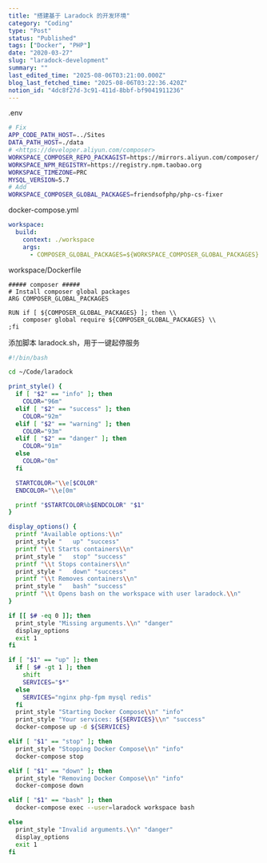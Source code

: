 ```yaml
---
title: "搭建基于 Laradock 的开发环境"
category: "Coding"
type: "Post"
status: "Published"
tags: ["Docker", "PHP"]
date: "2020-03-27"
slug: "laradock-development"
summary: ""
last_edited_time: "2025-08-06T03:21:00.000Z"
blog_last_fetched_time: "2025-08-06T03:22:36.420Z"
notion_id: "4dc8f27d-3c91-411d-8bbf-bf9041911236"
---
```



.env


```bash
# Fix
APP_CODE_PATH_HOST=../Sites
DATA_PATH_HOST=./data
# <https://developer.aliyun.com/composer>
WORKSPACE_COMPOSER_REPO_PACKAGIST=https://mirrors.aliyun.com/composer/
WORKSPACE_NPM_REGISTRY=https://registry.npm.taobao.org
WORKSPACE_TIMEZONE=PRC
MYSQL_VERSION=5.7
# Add
WORKSPACE_COMPOSER_GLOBAL_PACKAGES=friendsofphp/php-cs-fixer
```


docker-compose.yml


```yaml
workspace:
  build:
    context: ./workspace
    args:
      - COMPOSER_GLOBAL_PACKAGES=${WORKSPACE_COMPOSER_GLOBAL_PACKAGES}
```


workspace/Dockerfile


```docker
##### composer #####
# Install composer global packages
ARG COMPOSER_GLOBAL_PACKAGES

RUN if [ ${COMPOSER_GLOBAL_PACKAGES} ]; then \\
    composer global require ${COMPOSER_GLOBAL_PACKAGES} \\
;fi
```


添加脚本 laradock.sh，用于一键起停服务


```bash
#!/bin/bash

cd ~/Code/laradock

print_style() {
  if [ "$2" == "info" ]; then
    COLOR="96m"
  elif [ "$2" == "success" ]; then
    COLOR="92m"
  elif [ "$2" == "warning" ]; then
    COLOR="93m"
  elif [ "$2" == "danger" ]; then
    COLOR="91m"
  else
    COLOR="0m"
  fi

  STARTCOLOR="\\e[$COLOR"
  ENDCOLOR="\\e[0m"

  printf "$STARTCOLOR%b$ENDCOLOR" "$1"
}

display_options() {
  printf "Available options:\\n"
  print_style "   up" "success"
  printf "\\t Starts containers\\n"
  print_style "   stop" "success"
  printf "\\t Stops containers\\n"
  print_style "   down" "success"
  printf "\\t Removes containers\\n"
  print_style "   bash" "success"
  printf "\\t Opens bash on the workspace with user laradock.\\n"
}

if [[ $# -eq 0 ]]; then
  print_style "Missing arguments.\\n" "danger"
  display_options
  exit 1
fi

if [ "$1" == "up" ]; then
  if [ $# -gt 1 ]; then
    shift
    SERVICES="$*"
  else
    SERVICES="nginx php-fpm mysql redis"
  fi
  print_style "Starting Docker Compose\\n" "info"
  print_style "Your services: ${SERVICES}\\n" "success"
  docker-compose up -d ${SERVICES}

elif [ "$1" == "stop" ]; then
  print_style "Stopping Docker Compose\\n" "info"
  docker-compose stop

elif [ "$1" == "down" ]; then
  print_style "Removing Docker Compose\\n" "info"
  docker-compose down

elif [ "$1" == "bash" ]; then
  docker-compose exec --user=laradock workspace bash

else
  print_style "Invalid arguments.\\n" "danger"
  display_options
  exit 1
fi
```


